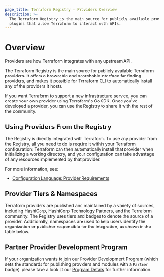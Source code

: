 ```yaml
---
page_title: Terraform Registry - Providers Overview
description: >-
  The Terraform Registry is the main source for publicly available providers,
  plugins that allow Terraform to interact with APIs.
---
```


# Overview

Providers are how Terraform integrates with any upstream API.

The Terraform Registry is the main source for publicly available Terraform providers. It offers a browsable and searchable interface for finding providers, and makes it possible for Terraform CLI to automatically install any of the providers it hosts.

If you want Terraform to support a new infrastructure service, you can create your own provider using Terraform's Go SDK. Once you've developed a provider, you can use the Registry to share it with the rest of the community.

## Using Providers From the Registry

The Registry is directly integrated with Terraform. To use any provider from the Registry, all you need to do is require it within your Terraform configuration; Terraform can then automatically install that provider when initializing a working directory, and your configuration can take advantage of any resources implemented by that provider.

For more information, see:

- [Configuration Language: Provider Requirements](/language/providers/requirements)

## Provider Tiers & Namespaces

Terraform providers are published and maintained by a variety of sources, including HashiCorp, HashiCorp Technology Partners, and the Terraform community. The Registry uses tiers and badges to denote the source of a provider. Additionally, namespaces are used to help users identify the organization or publisher responsible for the integration, as shown in the table below.

<ProviderTable />
<p></p>

## Partner Provider Development Program

If your organization wants to join our Provider Development Program (which sets the standards for publishing providers and modules with a `Partner` badge), please take a look at our [Program Details](/docs/partnerships) for further information.
